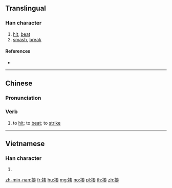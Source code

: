 {{character info/new}}
==Translingual==

===Han character===
{{Han char|rn=64|rad=手|as=09|sn=12|four=55034|canj=QQKK|ids=⿰扌奏}}

# [[hit]], [[beat]]
# [[smash]], [[break]]

====References====
* {{Han ref|kx=0441.150|dkj=12337|dj=0792.100|hdz=31911.040|uh=63CD|ud=25549|bh=B47E|bd=46206}}

----

==Chinese==
{{zh-forms}}

===Pronunciation===
{{zh-pron
|m=zòu
|c=zau3,cau3
|h=pfs=
|md=
|mn=qz:chò/xm,zz:chò͘
|w=
|mc=
|oc=
|cat=v
}}

===Verb===
{{zh-verb}}

# {{lb|zh|colloquial}} to [[hit]]; to [[beat]]; to [[strike]]
#: {{zh-usex|我 要 揍 你！|I'll '''go''' you!}}

----

==Vietnamese==

===Han character===
{{vi-hantu|[[tẩu]], [[tấu]]|rs=手09}}

# {{defn|lang=vi|sort=手09}}

[[zh-min-nan:揍]]
[[fr:揍]]
[[hu:揍]]
[[mg:揍]]
[[no:揍]]
[[pl:揍]]
[[th:揍]]
[[zh:揍]]